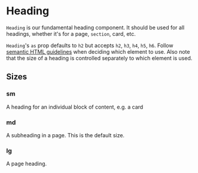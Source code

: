 

<Meta title="Heading" component={Heading} />

# Heading

`Heading` is our fundamental heading component. It should be used for all headings, whether it's for a page, `section`, card, etc.

`Heading`'s `as` prop defaults to `h2` but accepts `h2`, `h3`, `h4`, `h5`, `h6`.
Follow [semantic HTML guidelines](https://webaim.org/techniques/semanticstructure/) when deciding which element to use. Also note that the size of a heading is controlled
separately to which element is used.

## Sizes

### sm

<Heading size="sm">
  A heading for an individual block of content, e.g. a card
</Heading>

### md

<Heading>A subheading in a page. This is the default size.</Heading>

### lg

<Heading size="large">A page heading.</Heading>
